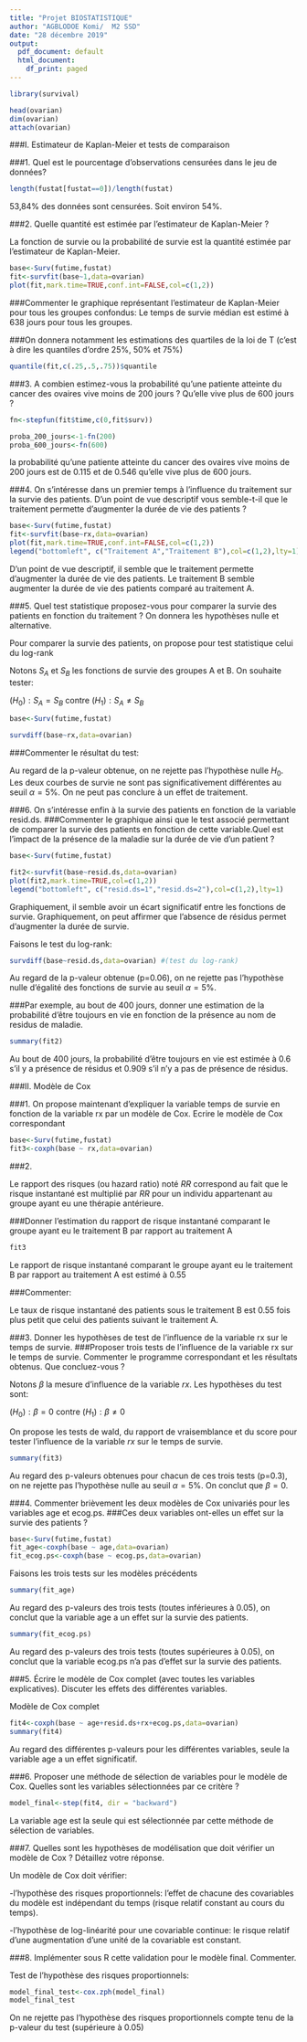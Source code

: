---
title: "Projet BIOSTATISTIQUE"
author: "AGBLODOE Komi/  M2 SSD"
date: "28 décembre 2019"
output:
  pdf_document: default
  html_document:
    df_print: paged
---


```{r}

library(survival)

head(ovarian)
dim(ovarian)
attach(ovarian)

```


###I. Estimateur de Kaplan-Meier et tests de comparaison


###1. Quel est le pourcentage d’observations censurées dans le jeu de données?

```{r}
length(fustat[fustat==0])/length(fustat)

```
53,84% des données sont censurées. Soit environ 54%.


###2. Quelle quantité est estimée par l’estimateur de Kaplan-Meier ?

La fonction de survie ou la probabilité de survie est la quantité estimée par l’estimateur de Kaplan-Meier.

```{r}
base<-Surv(futime,fustat)
fit<-survfit(base~1,data=ovarian)
plot(fit,mark.time=TRUE,conf.int=FALSE,col=c(1,2))

```

###Commenter le graphique représentant l’estimateur de Kaplan-Meier pour tous les groupes confondus:
Le temps de survie médian est estimé à 638 jours pour tous les groupes.

###On donnera notamment les estimations des quartiles de la loi de T (c’est à dire les quantiles d’ordre 25%, 50% et 75%)

```{r}
quantile(fit,c(.25,.5,.75))$quantile

```


###3. A combien estimez-vous la probabilité qu’une patiente atteinte du cancer des ovaires vive moins de 200 jours ? Qu’elle vive plus de 600 jours ?

```{r}


fn<-stepfun(fit$time,c(0,fit$surv))

proba_200_jours<-1-fn(200)
proba_600_jours<-fn(600)
```
la probabilité qu’une patiente atteinte du cancer des ovaires vive moins de 200 jours est de 0.115 et de 0.546 qu’elle vive plus de 600 jours.

###4. On s’intéresse dans un premier temps à l’influence du traitement sur la survie des patients. D’un point de vue descriptif vous semble-t-il que le traitement permette d’augmenter la durée de vie des patients ?

```{r}
base<-Surv(futime,fustat)
fit<-survfit(base~rx,data=ovarian)
plot(fit,mark.time=TRUE,conf.int=FALSE,col=c(1,2))
legend("bottomleft", c("Traitement A","Traitement B"),col=c(1,2),lty=1)
```
D’un point de vue descriptif, il semble que le traitement permette d’augmenter la durée de vie des patients. Le traitement B semble augmenter la durée de vie des patients comparé au traitement A.

###5. Quel test statistique proposez-vous pour comparer la survie des patients en fonction du traitement ? On donnera les hypothèses nulle et alternative. 

Pour comparer la survie des patients, on propose pour test statistique celui du log-rank

Notons $S_A$ et $S_B$ les fonctions de survie des groupes A et B.
On souhaite tester:

$(H_0): S_A = S_B$  contre  $(H_1): S_A \ne S_B$


```{r}
base<-Surv(futime,fustat)

survdiff(base~rx,data=ovarian) 
```
###Commenter le résultat du test:

Au regard de la p-valeur obtenue, on ne rejette pas l'hypothèse nulle $H_0$. Les deux courbes de survie ne sont pas significativement différentes au seuil $\alpha = 5\%$. On ne peut pas conclure à un effet de traitement.

###6. On s’intéresse enfin à la survie des patients en fonction de la variable resid.ds.
###Commenter le graphique ainsi que le test associé permettant de comparer la survie des patients en fonction de cette variable.Quel est l’impact de la présence de la maladie sur la durée de vie d’un patient ?

```{r}
base<-Surv(futime,fustat)

fit2<-survfit(base~resid.ds,data=ovarian)
plot(fit2,mark.time=TRUE,col=c(1,2))
legend("bottomleft", c("resid.ds=1","resid.ds=2"),col=c(1,2),lty=1)
```
Graphiquement, il semble avoir un écart significatif entre les fonctions de survie. Graphiquement, on peut affirmer que l'absence de résidus permet d'augmenter la durée de survie.

Faisons le test du log-rank:

```{r}
survdiff(base~resid.ds,data=ovarian) #(test du log-rank)
```
Au regard de la p-valeur obtenue (p=0.06), on ne rejette pas l'hypothèse nulle d'égalité des fonctions de survie au seuil $\alpha=5\%$.

###Par exemple, au bout de 400 jours, donner une estimation de la probabilité d’être toujours en vie en fonction de la présence au nom de residus de maladie.

```{r}
summary(fit2)
```
Au bout de 400 jours, la probabilité d’être toujours en vie est estimée à 0.6 s'il y a présence de résidus et 0.909 s'il n'y a pas de présence de résidus.


###II. Modèle de Cox

###1. On propose maintenant d’expliquer la variable temps de survie en fonction de la variable rx par un modèle de Cox. Ecrire le modèle de Cox correspondant

```{r}

base<-Surv(futime,fustat)
fit3<-coxph(base ~ rx,data=ovarian)

```


###2.

Le rapport des risques (ou hazard ratio) noté $RR$ correspond au fait que le risque instantané est multiplié par $RR$ pour un individu appartenant au groupe ayant eu une thérapie antérieure.

###Donner l’estimation du rapport de risque instantané comparant le groupe ayant eu le traitement B par rapport au traitement A

```{r}
fit3
```
Le rapport de risque instantané comparant le groupe ayant eu le traitement B par rapport au traitement A est estimé à 0.55

###Commenter:

Le taux de risque instantané des patients sous le traitement B est 0.55 fois plus petit que celui des patients suivant le traitement A.

###3. Donner les hypothèses de test de l’influence de la variable rx sur le temps de survie.
###Proposer trois tests de l’influence de la variable rx sur le temps de survie. Commenter le
programme correspondant et les résultats obtenus. Que concluez-vous ?

Notons $\beta$ la mesure d'influence de la variable $rx$. Les hypothèses du test sont:

$(H_0): \beta = 0$ contre $(H_1): \beta \ne 0$

On propose les tests de wald, du rapport de vraisemblance et du score pour tester l'influence de la variable $rx$ sur le temps de survie.


```{r}
summary(fit3)
```
Au regard des p-valeurs obtenues pour chacun de ces trois tests (p=0.3), on ne rejette pas l'hypothèse nulle au seuil $\alpha=5\%$. On conclut que $\beta=0$.

###4. Commenter brièvement les deux modèles de Cox univariés pour les variables age et ecog.ps.
###Ces deux variables ont-elles un effet sur la survie des patients ?

```{r}

base<-Surv(futime,fustat)
fit_age<-coxph(base ~ age,data=ovarian)
fit_ecog.ps<-coxph(base ~ ecog.ps,data=ovarian)

```

Faisons les trois tests sur les modèles précédents

```{r}
summary(fit_age)
```
Au regard des p-valeurs des trois tests (toutes inférieures à 0.05), on conclut que la variable age a un effet sur la survie des patients.

```{r}
summary(fit_ecog.ps)
```
Au regard des p-valeurs des trois tests (toutes supérieures à 0.05), on conclut que la variable ecog.ps n'a pas d'effet sur la survie des patients.

###5. Écrire le modèle de Cox complet (avec toutes les variables explicatives). Discuter les effets des différentes variables.

Modèle de Cox complet
```{r}
fit4<-coxph(base ~ age+resid.ds+rx+ecog.ps,data=ovarian)
summary(fit4)
```
Au regard des différentes p-valeurs pour les différentes variables, seule la variable age a un effet significatif.

###6. Proposer une méthode de sélection de variables pour le modèle de Cox. Quelles sont les
variables sélectionnées par ce critère ?


```{r}
model_final<-step(fit4, dir = "backward")
```
La variable age est la seule qui est sélectionnée par cette méthode de sélection de variables.

###7. Quelles sont les hypothèses de modélisation que doit vérifier un modèle de Cox ? Détaillez
votre réponse.

Un modèle de Cox doit vérifier:

-l’hypothèse des risques proportionnels: l’effet de chacune des
covariables du modèle est indépendant du temps (risque relatif constant au cours du temps). 

-l’hypothèse de log-linéarité pour une covariable continue: le risque relatif d’une augmentation d’une unité de la covariable est constant.

###8. Implémenter sous R cette validation pour le modèle final. Commenter.

Test de l'hypothèse des risques proportionnels:
```{r}
model_final_test<-cox.zph(model_final)
model_final_test
```

On ne rejette pas l'hypothèse des risques proportionnels compte tenu de la p-valeur du test (supérieure à 0.05)



